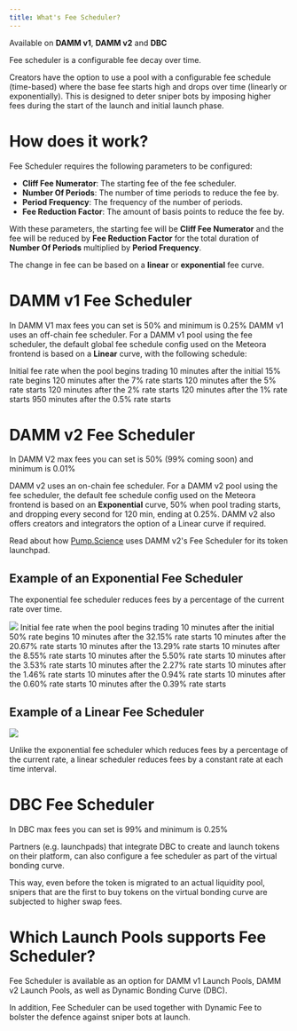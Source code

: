 ```yaml
---
title: What's Fee Scheduler?
---
```


<Info>Available on **DAMM v1**, **DAMM v2** and **DBC**</Info>

Fee scheduler is a configurable fee decay over time.

Creators have the option to use a pool with a configurable fee schedule (time-based) where the base fee starts high and drops over time (linearly or exponentially). This is designed to deter sniper bots by imposing higher fees during the start of the launch and initial launch phase.

# How does it work?

Fee Scheduler requires the following parameters to be configured:

- **Cliff Fee Numerator**: The starting fee of the fee scheduler.
- **Number Of Periods**: The number of time periods to reduce the fee by.
- **Period Frequency**: The frequency of the number of periods.
- **Fee Reduction Factor**: The amount of basis points to reduce the fee by.

With these parameters, the starting fee will be **Cliff Fee Numerator** and the fee will be reduced by **Fee Reduction Factor** for the total duration of **Number Of Periods** multiplied by **Period Frequency**.

The change in fee can be based on a **linear** or **exponential** fee curve. 

# DAMM v1 Fee Scheduler
<Tip> In DAMM V1 max fees you can set is 50% and minimum is 0.25% </Tip>
DAMM v1 uses an off-chain fee scheduler. For a DAMM v1 pool using the fee scheduler, the default global fee schedule config used on the Meteora frontend is based on a **Linear** curve, with the following schedule:

<Steps>
  <Step title="15% - when pool trading starts">
    Initial fee rate when the pool begins trading
  </Step>
  <Step title="7% - 10 min after pool trading starts">
    10 minutes after the initial 15% rate begins
  </Step>
  <Step title="5% - 130 min after pool trading starts">
    120 minutes after the 7% rate starts
  </Step>
  <Step title="2% - 250 min after pool trading starts">
    120 minutes after the 5% rate starts
  </Step>
  <Step title="1% - 370 min after pool trading starts">
    120 minutes after the 2% rate starts
  </Step>
  <Step title="0.5% - 490 min after pool trading starts">
    120 minutes after the 1% rate starts
  </Step>
  <Step title="0.25% - 24 hours after pool trading starts">
    950 minutes after the 0.5% rate starts
  </Step>
</Steps>

# DAMM v2 Fee Scheduler
<Tip> In DAMM V2 max fees you can set is 50% (99% coming soon) and minimum is 0.01% </Tip>

DAMM v2 uses an on-chain fee scheduler. For a DAMM v2 pool using the fee scheduler, the default fee schedule config used on the Meteora frontend is based on an **Exponential** curve, 50% when pool trading starts, and dropping every second for 120 min, ending at 0.25%. DAMM v2 also offers creators and integrators the option of a Linear curve if required.

Read about how [Pump.Science](https://meteoraag.medium.com/damm-v2-case-study-pump-science-d18501c5ef4b) uses DAMM v2's Fee Scheduler for its token launchpad.

## Example of an Exponential Fee Scheduler

The exponential fee scheduler reduces fees by a percentage of the current rate over time. 

<Frame>
  <img src="/images/anti-sniper-suite/exponential-fee-scheduler.png" />
</Frame>

<Steps>
  <Step title="50% - when pool trading starts">
    Initial fee rate when the pool begins trading
  </Step>
  <Step title="32.15% - 10 min after pool trading starts">
    10 minutes after the initial 50% rate begins
  </Step>
  <Step title="20.67% - 20 min after pool trading starts">
    10 minutes after the 32.15% rate starts
  </Step>
  <Step title="13.29% - 30 min after pool trading starts">
    10 minutes after the 20.67% rate starts
  </Step>
  <Step title="8.55% - 40 min after pool trading starts">
    10 minutes after the 13.29% rate starts
  </Step>
  <Step title="5.50% - 50 min after pool trading starts">
    10 minutes after the 8.55% rate starts
  </Step>
  <Step title="3.53% - 60 min after pool trading starts">
    10 minutes after the 5.50% rate starts
  </Step>
  <Step title="2.27% - 70 min after pool trading starts">
    10 minutes after the 3.53% rate starts
  </Step>
  <Step title="1.46% - 80 min after pool trading starts">
    10 minutes after the 2.27% rate starts
  </Step>
  <Step title="0.94% - 90 min after pool trading starts">
    10 minutes after the 1.46% rate starts
  </Step>
  <Step title="0.60% - 100 min after pool trading starts">
    10 minutes after the 0.94% rate starts
  </Step>
  <Step title="0.39% - 110 min after pool trading starts">
    10 minutes after the 0.60% rate starts
  </Step>
  <Step title="0.25% - 120 min after pool trading starts">
    10 minutes after the 0.39% rate starts
  </Step>
</Steps>

## Example of a Linear Fee Scheduler

<Frame>
  <img src="/images/anti-sniper-suite/linear-fee-scheduler.png" />
</Frame>

Unlike the exponential fee scheduler which reduces fees by a percentage of the current rate, a linear scheduler reduces fees by a constant rate at each time interval. 

# DBC Fee Scheduler
<Tip> In DBC max fees you can set is 99% and minimum is 0.25% </Tip>

Partners (e.g. launchpads) that integrate DBC to create and launch tokens on their platform, can also configure a fee scheduler as part of the virtual bonding curve. 

This way, even before the token is migrated to an actual liquidity pool, snipers that are the first to buy tokens on the virtual bonding curve are subjected to higher swap fees.

# Which Launch Pools supports Fee Scheduler?

Fee Scheduler is available as an option for DAMM v1 Launch Pools, DAMM v2 Launch Pools, as well as Dynamic Bonding Curve (DBC).

In addition, Fee Scheduler can be used together with Dynamic Fee to bolster the defence against sniper bots at launch.